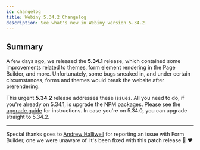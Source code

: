 ```yaml
---
id: changelog
title: Webiny 5.34.2 Changelog
description: See what's new in Webiny version 5.34.2.
---
```


## Summary

A few days ago, we released the **5.34.1** release, which contained some improvements related to themes, form element rendering in the Page Builder, and more. Unfortunately, some bugs sneaked in, and under certain circumstances, forms and themes would break the website after prerendering.

This urgent **5.34.2** release addresses these issues. All you need to do, if you're already on 5.34.1, is upgrade the NPM packages. Please see the [upgrade guide](/docs/{version}/release-notes/5.34.2/upgrade-guide) for instructions. In case you're on 5.34.0, you can upgrade straight to 5.34.2.

---

Special thanks goes to [Andrew Halliwell](https://github.com/alifeinbinary) for reporting an issue with Form Builder, one we were unaware of. It's been fixed with this patch release 🍻 ❤️
